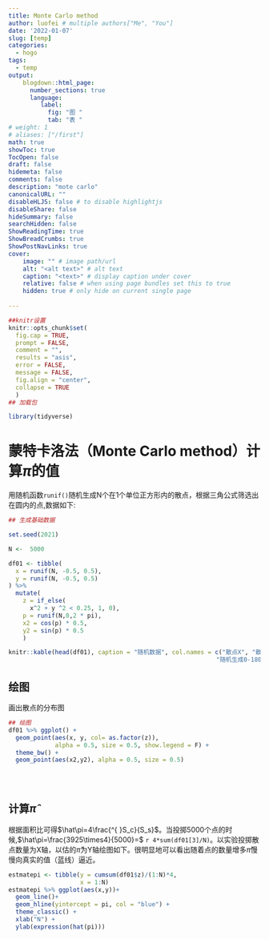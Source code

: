 ```yaml
---
title: Monte Carlo method
author: luofei # multiple authors["Me", "You"] 
date: '2022-01-07'
slug: [temp]
categories:
  - hogo
tags:
  - temp
output:
    blogdown::html_page:
      number_sections: true
      language:
         label:
           fig: "图 "
           tab: "表 "
# weight: 1
# aliases: ["/first"]
math: true
showToc: true
TocOpen: false
draft: false
hidemeta: false
comments: false
description: "mote carlo"
canonicalURL: ""
disableHLJS: false # to disable highlightjs
disableShare: false
hideSummary: false
searchHidden: false
ShowReadingTime: true
ShowBreadCrumbs: true
ShowPostNavLinks: true
cover:
    image: "" # image path/url
    alt: "<alt text>" # alt text
    caption: "<text>" # display caption under cover
    relative: false # when using page bundles set this to true
    hidden: true # only hide on current single page
 
---
```

```r
##knitr设置
knitr::opts_chunk$set(
  fig.cap = TRUE,
  prompt = FALSE,
  comment = "",
  results = "asis",
  error = FALSE,
  message = FALSE,
  fig.align = "center",
  collapse = TRUE
  )
## 加载包

library(tidyverse)

```


# 蒙特卡洛法（Monte Carlo method）计算$\pi$的值

用随机函数`runif()`随机生成N个在1个单位正方形内的散点，根据三角公式筛选出在圆内的点,数据如下:


```r
## 生成基础数据

set.seed(2021)

N <-  5000

df01 <- tibble(
  x = runif(N, -0.5, 0.5),
  y = runif(N, -0.5, 0.5)
) %>% 
  mutate(
    z = if_else(
      x^2 + y ^2 < 0.25, 1, 0),
    p = runif(N,0,2 * pi),
    x2 = cos(p) * 0.5,
    y2 = sin(p) * 0.5
    )

knitr::kable(head(df01), caption = "随机数据", col.names = c("散点X", "散点Y", "是否在圆内",
                                                          "随机生成0-180度", "圆X", "圆Y"))

```


## 绘图

画出散点的分布图

```r
## 绘图
df01 %>% ggplot() +
  geom_point(aes(x, y, col= as.factor(z)),
             alpha = 0.5, size = 0.5, show.legend = F) + 
  theme_bw() +
  geom_point(aes(x2,y2), alpha = 0.5, size = 0.5)
  

           
```


## 计算$\hat\pi$

根据面积比可得$\hat\pi=4\frac{^{ }S_c}{S_s}$。当投掷5000个点的时候,$\hat\pi=\frac{3925\times4}{5000}=$ `r 4*sum(df01[3]/N)`。以实验投掷散点数量为X轴，以估的$\hat\pi$为Y轴绘图如下。很明显地可以看出随着点的数量增多$\hat\pi$慢慢向真实的值（蓝线）逼近。

```r
estmatepi <- tibble(y = cumsum(df01$z)/(1:N)*4,
                    x = 1:N)
estmatepi %>% ggplot(aes(x,y))+
  geom_line()+
  geom_hline(yintercept = pi, col = "blue") +
  theme_classic() +
  xlab("N") +
  ylab(expression(hat(pi)))


```

